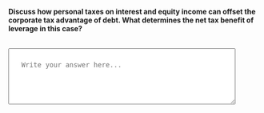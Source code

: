 ::: {.question-block}

<label for="module8_long_q2"><strong>Discuss how personal taxes on interest and equity income can offset the corporate tax advantage of debt. What determines the net tax benefit of leverage in this case?</strong></label><br><br>

<textarea id="module8_long_q2" name="module8_long_q2" rows="4" cols="60" placeholder="Write your answer here..." style="width:90%; padding:25px;"></textarea>

:::
